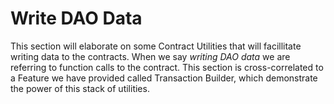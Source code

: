 # Write DAO Data

This section will elaborate on some Contract Utilities that will facillitate writing data to the contracts. When we say *writing DAO data* we are referring to function calls to the contract. This section is cross-correlated to a Feature we have provided called Transaction Builder, which demonstrate the power of this stack of utilities.
